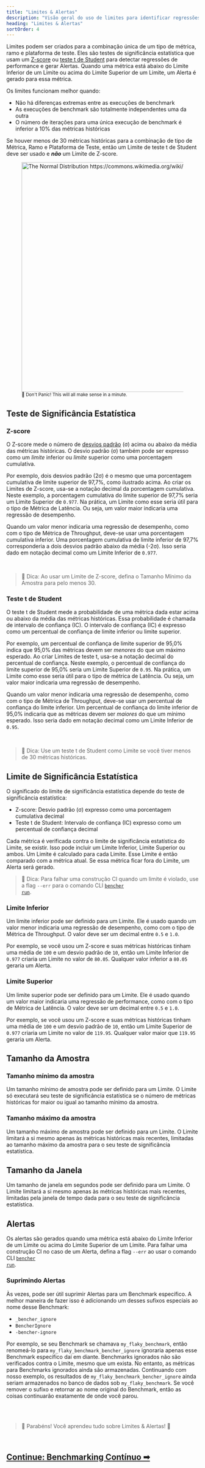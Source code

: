 ```yaml
---
title: "Limites & Alertas"
description: "Visão geral do uso de limites para identificar regressões de performance em benchmarks de código com alertas"
heading: "Limites & Alertas"
sortOrder: 4
---
```


Limites podem ser criados para a combinação única de um tipo de métrica, ramo e plataforma de teste.
Eles são testes de significância estatística que usam um
[Z-score](https://en.wikipedia.org/wiki/Standard_score)
ou [teste t de Student](https://en.wikipedia.org/wiki/Student%27s_t-test)
para detectar regressões de performance e gerar Alertas.
Quando uma métrica está abaixo do Limite Inferior de um Limite ou acima do Limite Superior de um Limite,
um Alerta é gerado para essa métrica.

Os limites funcionam melhor quando:
- Não há diferenças extremas entre as execuções de benchmark
- As execuções de benchmark são totalmente independentes uma da outra
- O número de iterações para uma única execução de benchmark é inferior a 10% das métricas históricas

Se houver menos de 30 métricas históricas para a combinação de tipo de Métrica, Ramo e Plataforma de Teste, então um Limite de teste t de Student deve ser usado e __*não*__ um Limite de Z-score.

<div class="content has-text-centered">
    <figure>
<img
    src="https://upload.wikimedia.org/wikipedia/commons/2/25/The_Normal_Distribution.svg"
    width="800"
    height="600"
    alt="The Normal Distribution https://commons.wikimedia.org/wiki/File:The_Normal_Distribution.svg"
/>
<br/>
<small>🐰 Don't Panic! This will all make sense in a minute.</small>
</figure>
</div>

## Teste de Significância Estatística

### Z-score

O Z-score mede o número de [desvios padrão](https://en.wikipedia.org/wiki/Standard_deviation) (σ) acima ou abaixo da média das métricas históricas. O desvio padrão (σ) também pode ser expresso como um _limite_ inferior ou _limite_ superior como uma porcentagem cumulativa.

Por exemplo, dois desvios padrão (2σ) é o mesmo que uma porcentagem cumulativa de limite superior de 97,7%, como ilustrado acima. Ao criar os Limites de Z-score, usa-se a notação decimal da porcentagem cumulativa.
Neste exemplo, a porcentagem cumulativa do limite superior de 97,7% seria um Limite Superior de `0.977`.
Na prática, um Limite como esse seria útil para o tipo de Métrica de Latência. Ou seja, um valor maior indicaria uma regressão de desempenho.

Quando um valor menor indicaria uma regressão de desempenho, como com o tipo de Métrica de Throughput, deve-se usar uma porcentagem cumulativa inferior. Uma porcentagem cumulativa de limite inferior de 97,7% corresponderia a dois desvios padrão abaixo da média (-2σ).
Isso seria dado em notação decimal como um Limite Inferior de `0.977`.

<br />

> 🐰 Dica: Ao usar um Limite de Z-score, defina o Tamanho Mínimo da Amostra para pelo menos 30.

### Teste t de Student

O teste t de Student mede a probabilidade de uma métrica dada estar acima ou abaixo da média das métricas históricas. Essa probabilidade é chamada de intervalo de confiança (IC). O intervalo de confiança (IC) é expresso como um percentual de confiança de limite inferior ou limite superior.

Por exemplo, um percentual de confiança de limite superior de 95,0% indica que 95,0% das métricas devem ser _menores_ do que um máximo esperado. Ao criar Limites de teste t, usa-se a notação decimal do percentual de confiança.
Neste exemplo, o percentual de confiança do limite superior de 95,0% seria um Limite Superior de `0.95`.
Na prática, um Limite como esse seria útil para o tipo de métrica de Latência. Ou seja, um valor maior indicaria uma regressão de desempenho.

Quando um valor menor indicaria uma regressão de desempenho, como com o tipo de Métrica de Throughput, deve-se usar um percentual de confiança do limite inferior.
Um percentual de confiança do limite inferior de 95,0% indicaria que as métricas devem ser _maiores_ do que um mínimo esperado.
Isso seria dado em notação decimal como um Limite Inferior de `0.95`.

<br />

> 🐰 Dica: Use um teste t de Student como Limite se você tiver menos de 30 métricas históricas.

## Limite de Significância Estatística

O significado do limite de significância estatística depende do teste de significância estatística:
- Z-score: Desvio padrão (σ) expresso como uma porcentagem cumulativa decimal
- Teste t de Student: Intervalo de confiança (IC) expresso como um percentual de confiança decimal

Cada métrica é verificada contra o limite de significância estatística do Limite, se existir.
Isso pode incluir um Limite Inferior, Limite Superior ou ambos.
Um Limite é calculado para cada Limite.
Esse Limite é então comparado com a métrica atual.
Se essa métrica ficar fora do Limite, um Alerta será gerado.

> 🐰 Dica: Para falhar uma construção CI quando um limite é violado, use a flag `--err` para o comando CLI <code><a href="/docs/pt/explanation/bencher-run">bencher run</a></code>.

### Limite Inferior
Um limite inferior pode ser definido para um Limite.
Ele é usado quando um valor menor indicaria uma regressão de desempenho,
como com o tipo de Métrica de Throughput.
O valor deve ser um decimal entre `0.5` e `1.0`.

Por exemplo, se você usou um Z-score e suas métricas históricas tinham uma média de `100` e um desvio padrão de `10`,
então um Limite Inferior de `0.977` criaria um Limite no valor de `80.05`.
Qualquer valor inferior a `80.05` geraria um Alerta.

### Limite Superior
Um limite superior pode ser definido para um Limite.
Ele é usado quando um valor maior indicaria uma regressão de performance,
como com o tipo de Métrica de Latência.
O valor deve ser um decimal entre `0.5` e `1.0`.

Por exemplo, se você usou um Z-score e suas métricas históricas tinham uma média de `100` e um desvio padrão de `10`,
então um Limite Superior de `0.977` criaria um Limite no valor de `119.95`.
Qualquer valor maior que `119.95` geraria um Alerta.

## Tamanho da Amostra

### Tamanho mínimo da amostra
Um tamanho mínimo de amostra pode ser definido para um Limite.
O Limite só executará seu teste de significância estatística se o número de métricas históricas for maior ou igual ao tamanho mínimo da amostra.

### Tamanho máximo da amostra
Um tamanho máximo de amostra pode ser definido para um Limite.
O Limite limitará a si mesmo apenas às métricas históricas mais recentes,
limitadas ao tamanho máximo da amostra para o seu teste de significância estatística.

## Tamanho da Janela
Um tamanho de janela em segundos pode ser definido para um Limite.
O Limite limitará a si mesmo apenas às métricas históricas mais recentes,
limitadas pela janela de tempo dada para o seu teste de significância estatística.

## Alertas
Os alertas são gerados quando uma métrica está abaixo do Limite Inferior de um Limite ou acima do Limite Superior de um Limite. Para falhar uma construção CI no caso de um Alerta, defina a flag `--err` ao usar o comando CLI <code><a href="/docs/pt/explanation/bencher-run">bencher run</a></code>.

### Suprimindo Alertas
Às vezes, pode ser útil suprimir Alertas para um Benchmark específico.
A melhor maneira de fazer isso é adicionando um desses sufixos especiais ao nome desse Benchmark:

- `_bencher_ignore`
- `BencherIgnore`
- `-bencher-ignore`

Por exemplo, se seu Benchmark se chamava `my_flaky_benchmark`, então renomeá-lo para `my_flaky_benchmark_bencher_ignore`
ignoraria apenas esse Benchmark específico daí em diante.
Benchmarks ignorados não são verificados contra o Limite, mesmo que um exista.
No entanto, as métricas para Benchmarks ignorados ainda são armazenadas.
Continuando com nosso exemplo, os resultados de `my_flaky_benchmark_bencher_ignore` ainda seriam armazenados no banco de dados sob `my_flaky_benchmark`.
Se você remover o sufixo e retornar ao nome original do Benchmark,
então as coisas continuarão exatamente de onde você parou.

<br />
<br />

> 🐰 Parabéns! Você aprendeu tudo sobre Limites & Alertas! 🎉

<br />

<h2><a href="/docs/pt/explanation/continuous-benchmarking">Continue: Benchmarking Contínuo ➡</a></h2>